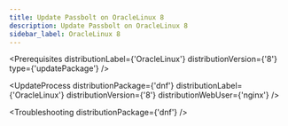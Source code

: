 ```yaml
---
title: Update Passbolt on OracleLinux 8
description: Update Passbolt on OracleLinux 8
sidebar_label: OracleLinux 8
---
```



<Prerequisites
  distributionLabel={'OracleLinux'}
  distributionVersion={'8'}
  type={'updatePackage'}
/>

<UpdateProcess 
  distributionPackage={'dnf'}
  distributionLabel={'OracleLinux'}
  distributionVersion={'8'} 
  distributionWebUser={'nginx'}
/>

<Troubleshooting distributionPackage={'dnf'} />

<InCaseOfIssues />